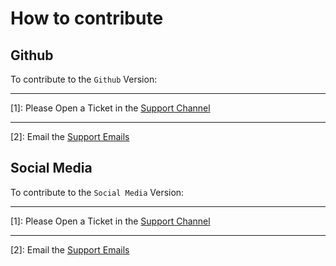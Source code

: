 # How to contribute

## Github


To contribute to the `Github` Version: 
____
[1]: Please Open a Ticket in the [Support Channel](/get-started#Support)
____
[2]: Email the [Support Emails](/get-started#Support)



## Social Media

To contribute to the `Social Media` Version:
____
[1]: Please Open a Ticket in the [Support Channel](/get-started#Support)
____
[2]: Email the [Support Emails](/get-started#Support)